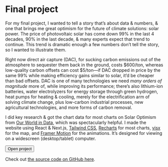# Final project

For my final project, I wanted to tell a story that’s about data & numbers, & one that brings me great optimism for the future of climate solutions: solar power. The price of photovoltaic solar has come down 99% in the last 4 decades, 90% in the last decade, & many experts expect that trend to continue. This trend is dramatic enough a few numbers don’t tell the story, so I wanted to illustrate them.

Right now direct air capture (DAC), for sucking carbon emissions out of the atmosphere to sequester them back in the ground, costs $600/ton, whereas low-quality carbon offsets can cost $5/ton—if DAC dropped in price by the same 99% while making efficiency gains similar to solar, it’d be cheaper than bad offsets. DAC is one of many technologies we need *many orders of magnitude* more of, while improving its performance; there’s also lithium-ion batteries, water electrolyzers for energy storage through green hydrogen, heat pumps for heating & cooling, merely for the electrification arm of solving climate change, plus low-carbon industrial processes, new agricultural technologies, and more forms of carbon removal.

I did key research & got the chart data for most charts on Solar Optimism from [Our World in Data](https://ourworldindata.org/cheap-renewables-growth), which was spectacularly helpful. I made the website using React & Next.js, [Tailwind CSS](https://tailwindcss.com/), [Recharts](https://recharts.org/en-US/) for most charts, [visx](https://airbnb.io/visx/) for the map, and [Framer Motion](https://framer.com/motion) for the animations. It’s designed for viewing on a widescreen (desktop/tablet) computer.

<Button as="a" href="https://solar-optimism.vercel.app">Open project</Button>

Check out [the source code on GitHub here](https://github.com/lachlanjc/solar-optimism).

